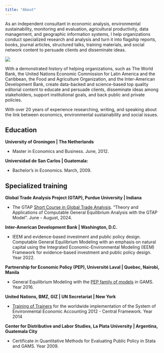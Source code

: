 ```yaml
---
title: "About"
---
```


::: {layout="[2,1]" layout-valign="top"}
As an independent consultant in economic analysis, environmental sustainability, monitoring and evaluation, agricultural productivity, data management, and geographic information systems, I help organizations conduct specialized research and analysis and turn it into flagship reports, books, journal articles, structured talks, training materials, and social network content to persuade clients and disseminate ideas.

![](images/Renato_Vargas.JPG)
:::

With a demonstrated history of helping organizations, such as The World Bank, the United Nations Economic Commission for Latin America and the Caribbean, the Food and Agriculture Organization, and the Inter-American Development Bank, create data-backed and science-based top quality editorial content to educate and persuade clients, disseminate ideas among stakeholders, support institutional goals, and back public and private policies.

With over 20 years of experience researching, writing, and speaking about the link between economics, environmental sustainability and social issues.



## Education

**University of Groningen \| The Netherlands**

-   Master in Economics and Business. June, 2012.

**Universidad de San Carlos \| Guatemala:**

-   Bachelor's in Economics. March, 2009.

## Specialized training

**Global Trade Analysis Project (GTAP), Purdue University \| Indiana**

-   The GTAP [Short Course in Global Trade Analysis](https://www.gtap.agecon.purdue.edu/events/Short_Courses/2024/). "Theory and Applications of Computable General Equilibrium Analysis with the GTAP Model". June - August, 2024.

**Inter-American Development Bank \| Washington, D.C.**

-   IEEM and evidence-based investment and public policy design. Computable General Equilibrium Modeling with an emphasis on natural capital using the Integrated Economic-Environmental Modeling (IEEM) Framework for evidence-based investment and public policy design. Year 2022.

**Partnership for Economic Policy (PEP), Université Laval \| Quebec, Nairobi, Manila**

-   General Equilibrium Modeling with the [PEP family of models](https://www.pep-net.org/research-resources/cge-models) in GAMS. Year 2016.

**United Nations, BMZ, GIZ \| UN Secretariat \| New York**

-   [Training of Trainers](https://unstats.un.org/unsd/envaccounting/workshops/TOT_2014/lod.asp) for the worldwide implementation of the System of Environmental Economic Accounting 2012 - Central Framework. Year 2014

**Center for Distributive and Labor Studies, La Plata University \| Argentina, Guatemala City**

-   Certificate in Quantitative Methods for Evaluating Public Policy in Stata and GAMS. Year 2009.
